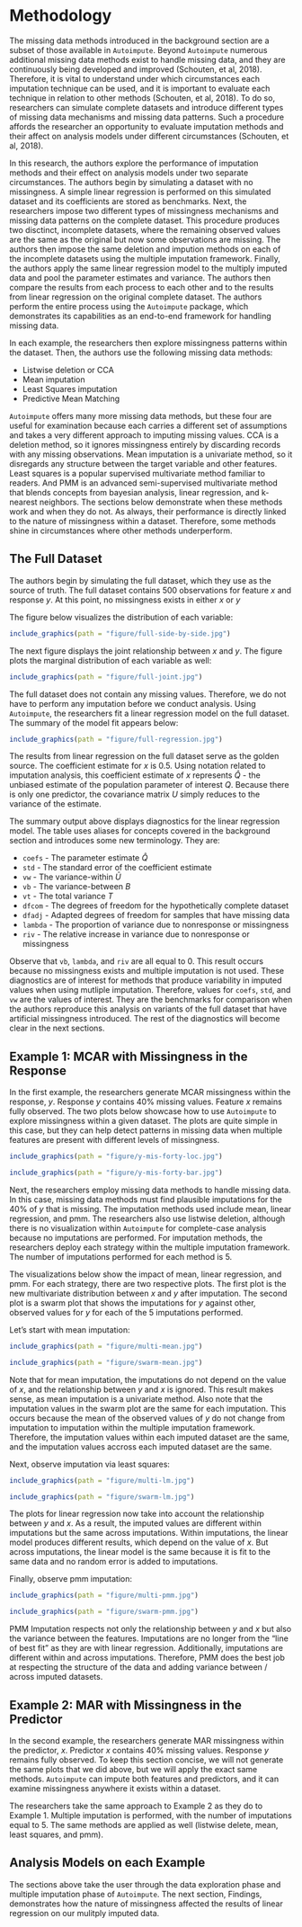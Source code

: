 # Methodology {#methodology .unnumbered}

The missing data methods introduced in the background section are a subset of those available in `Autoimpute`. Beyond `Autoimpute` numerous additional missing data methods exist to handle missing data, and they are continuously being developed and improved (Schouten, et al, 2018). Therefore, it is vital to understand under which circumstances each imputation technique can be used, and it is important to evaluate each technique in relation to other methods (Schouten, et al, 2018). To do so, researchers can simulate complete datasets and introduce different types of missing data mechanisms and missing data patterns. Such a procedure affords the researcher an opportunity to evaluate imputation methods and their affect on analysis models under different circumstances (Schouten, et al, 2018).

In this research, the authors explore the performance of imputation methods and their effect on analysis models under two separate circumstances. The authors begin by simulating a dataset with no missingness. A simple linear regression is performed on this simulated dataset and its coefficients are stored as benchmarks. Next, the researchers impose two different types of missingness mechanisms and missing data patterns on the complete dataset. This procedure produces two disctinct, incomplete datasets, where the remaining observed values are the same as the original but now some observations are missing. The authors then impose the same deletion and impution methods on each of the incomplete datasets using the multiple imputation framework. Finally, the authors apply the same linear regression model to the multiply imputed data and pool the parameter estimates and variance. The authors then compare the results from each process to each other and to the results from linear regression on the original complete dataset. The authors perform the entire process using the `Autoimpute` package, which demonstrates its capabilities as an end-to-end framework for handling missing data.

In each example, the researchers then explore missingness patterns within the dataset. Then, the authors use the following missing data methods:

* Listwise deletion or CCA
* Mean imputation
* Least Squares imputation
* Predictive Mean Matching

`Autoimpute` offers many more missing data methods, but these four are useful for examination because each carries a different set of assumptions and takes a very different approach to imputing missing values. CCA is a deletion method, so it ignores missingness entirely by discarding records with any missing observations. Mean imputation is a univariate method, so it disregards any structure between the target variable and other features. Least squares is a popular supervised multivariate method familiar to readers. And PMM is an advanced semi-supervised multivariate method that blends concepts from bayesian analysis, linear regression, and k-nearest neighbors. The sections below demonstrate when these methods work and when they do not. As always, their performance is directly linked to the nature of missingness within a dataset. Therefore, some methods shine in circumstances where other methods underperform.

## The Full Dataset {.unnumbered}

The authors begin by simulating the full dataset, which they use as the source of truth. The full dataset contains 500 observations for feature $x$ and response $y$. At this point, no missingness exists in either $x$ or $y$

The figure below visualizes the distribution of each variable:

```r
include_graphics(path = "figure/full-side-by-side.jpg")
```

The next figure displays the joint relationship between $x$ and $y$. The figure plots the marginal distribution of each variable as well:

```r
include_graphics(path = "figure/full-joint.jpg")
```

The full dataset does not contain any missing values. Therefore, we do not have to perform any imputation before we conduct analysis. Using `Autoimpute`, the researchers fit a linear regression model on the full dataset. The summary of the model fit appears below:

```r
include_graphics(path = "figure/full-regression.jpg")
```

The results from linear regression on the full dataset serve as the golden source. The coefficient estimate for $x$ is 0.5. Using notation related to imputation analysis, this coefficient estimate of $x$ represents $\hat Q$ - the unbiased estimate of the population parameter of interest $Q$. Because there is only one predictor, the covariance matrix $U$ simply reduces to the variance of the estimate.

The summary output above displays diagnostics for the linear regression model. The table uses aliases for concepts covered in the background section and introduces some new terminology. They are:

* `coefs` - The parameter estimate $\hat Q$
* `std` - The standard error of the coefficient estimate
* `vw` - The variance-within $\bar U$
* `vb` - The variance-between $B$
* `vt` - The total variance $T$
* `dfcom` - The degrees of freedom for the hypothetically complete dataset 
* `dfadj` - Adapted degrees of freedom for samples that have missing data
* `lambda` - The proportion of variance due to nonresponse or missingness
* `riv` - The relative increase in variance due to nonresponse or missingness

Observe that `vb`, `lambda`, and `riv` are all equal to 0. This result occurs because no missingness exists and multiple imputation is not used. These diagnostics are of interest for methods that produce variability in imputed values when using mutliple imputation. Therefore, values for `coefs`, `std`, and `vw` are the values of interest. They are the benchmarks for comparison when the authors reproduce this analysis on variants of the full dataset that have artificial missingness introduced. The rest of the diagnostics will become clear in the next sections.

## Example 1: MCAR with Missingness in the Response {.unnumbered}

In the first example, the researchers generate MCAR missingness within the response, $y$. Response $y$ contains 40% missing values. Feature $x$ remains fully observed. The two plots below showcase how to use `Autoimpute` to explore missingness within a given dataset. The plots are quite simple in this case, but they can help detect patterns in missing data when multiple features are present with different levels of missingness.

```r
include_graphics(path = "figure/y-mis-forty-loc.jpg")
```

```r
include_graphics(path = "figure/y-mis-forty-bar.jpg")
```

Next, the researchers employ missing data methods to handle missing data. In this case, missing data methods must find plausible imputations for the 40% of $y$ that is missing. The imputation methods used include mean, linear regression, and pmm. The researchers also use listwise deletion, although there is no visualization within `Autoimpute` for complete-case analysis because no imputations are performed. For imputation methods, the researchers deploy each strategy within the multiple imputation framework. The number of imputations performed for each method is 5.

The visualizations below show the impact of mean, linear regression, and pmm. For each strategy, there are two respective plots. The first plot is the new multivariate distribution between $x$ and $y$ after imputation. The second plot is a swarm plot that shows the imputations for $y$ against other, observed values for $y$ for each of the $5$ imputations performed. 

Let's start with mean imputation:

```r
include_graphics(path = "figure/multi-mean.jpg")
```

```r
include_graphics(path = "figure/swarm-mean.jpg")
```

Note that for mean imputation, the imputations do not depend on the value of $x$, and the relationship between $y$ and $x$ is ignored. This result makes sense, as mean imputation is a univariate method. Also note that the imputation values in the swarm plot are the same for each imputation. This occurs because the mean of the observed values of $y$ do not change from imputation to imputation within the multiple imputation framework. Therefore, the imputation values within each imputed dataset are the same, and the imputation values accross each imputed dataset are the same.

Next, observe imputation via least squares:

```r
include_graphics(path = "figure/multi-lm.jpg")
```

```r
include_graphics(path = "figure/swarm-lm.jpg")
```

The plots for linear regression now take into account the relationship between $y$ and $x$. As a result, the imputed values are different within imputations but the same across imputations. Within imputations, the linear model produces different results, which depend on the value of $x$. But across imputations, the linear model is the same because it is fit to the same data and no random error is added to imputations.

Finally, observe pmm imputation:

```r
include_graphics(path = "figure/multi-pmm.jpg")
```

```r
include_graphics(path = "figure/swarm-pmm.jpg")
```

PMM Imputation respects not only the relationship between $y$ and $x$ but also the variance between the features. Imputations are no longer from the "line of best fit" as they are with linear regression. Additionally, imputations are different within and across imputations. Therefore, PMM does the best job at respecting the structure of the data and adding variance between / across imputed datasets.

## Example 2: MAR with Missingness in the Predictor {.unnumbered}

In the second example, the researchers generate MAR missingness within the predictor, $x$. Predictor $x$ contains 40% missing values. Response $y$ remains fully observed. To keep this section concise, we will not generate the same plots that we did above, but we will apply the exact same methods. `Autoimpute` can impute both features and predictors, and it can examine missingness anywhere it exists within a dataset.

The researchers take the same approach to Example 2 as they do to Example 1. Multiple imputation is performed, with the number of imputations equal to 5. The same methods are applied as well (listwise delete, mean, least squares, and pmm).

## Analysis Models on each Example {.unnumbered}

The sections above take the user through the data exploration phase and multiple imputation phase of `Autoimpute`. The next section, Findings, demonstrates how the nature of missingness affected the results of linear regression on our mulitply imputed data.

